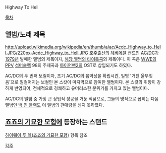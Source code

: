 Highway To Hell

[[목차]]
== 앨범/노래 제목 ==
http://upload.wikimedia.org/wikipedia/en/thumb/a/ac/Acdc_Highway_to_Hell.JPG/220px-Acdc_Highway_to_Hell.JPG
[[호주]]출신의 [[헤비메탈]] 밴드인 [[AC/DC]]가 [[1979년]] 발매한 앨범의 제목이자, [http://youtu.be/fsDpznl8eIs 해당 앨범의 타이틀곡]의 제목이다. 이 곡은 [[WWE]]의 [[PPV]] [[섬머슬램]] 98의 주제곡과 [[아이언맨2]]의 OST로 삽입되기도 하였다.

AC/DC의 두 번째 보컬이자, 초기 AC/DC의 음악성을 확립시킨, 일명 '거친 울부짖음'으로 일컬어지는 보컬인 본 스캇이 마지막으로 참여한 앨범이다. 본 스캇의 취향이 강하게 반영되어, 전체적으로 경쾌하고 유머러스한 분위기를 가지고 있는 앨범이다. 

AC/DC의 앨범 중 가장 큰 상업적 성공을 거둔 작품으로, 그들의 명작으로 꼽히는 다음 앨범인 [[백 인 블랙]]도 이 앨범의 판매량을 넘지 못하였다.

{{{#!html
<iframe width="600" height="480" src="http://www.youtube.com/embed/BPIQKHgbw7w" frameborder="0" allowfullscreen></iframe>
}}}

== [[죠죠의 기묘한 모험]]에 등장하는 스탠드 ==
[[하이웨이 투 헬(죠죠의 기묘한 모험)]] 항목 참조

[[각주]]
